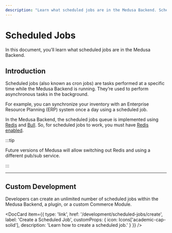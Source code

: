 ```yaml
---
description: "Learn what scheduled jobs are in the Medusa Backend. Scheduled jobs (also known as cron jobs) are tasks performed at a specific time in the Medusa Backend."
---
```



# Scheduled Jobs

In this document, you’ll learn what scheduled jobs are in the Medusa Backend.

## Introduction

Scheduled jobs (also known as cron jobs) are tasks performed at a specific time while the Medusa Backend is running. They’re used to perform asynchronous tasks in the background.

For example, you can synchronize your inventory with an Enterprise Resource Planning (ERP) system once a day using a scheduled job.

In the Medusa Backend, the scheduled jobs queue is implemented using [Redis](https://redis.io/) and [Bull](https://www.npmjs.com/package/bull). So, for scheduled jobs to work, you must have [Redis enabled](../../development/backend/configurations.md#redis).

:::tip

Future versions of Medusa will allow switching out Redis and using a different pub/sub service.

:::

---

## Custom Development

Developers can create an unlimited number of scheduled jobs within the Medusa Backend, a plugin, or a custom Commerce Module.

<DocCard item={{
  type: 'link',
  href: '/development/scheduled-jobs/create',
  label: 'Create a Scheduled Job',
  customProps: {
    icon: Icons['academic-cap-solid'],
    description: 'Learn how to create a scheduled job.'
  }
}} />